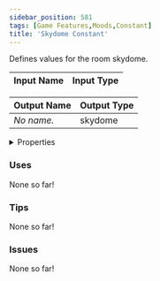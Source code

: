 ```yaml
---
sidebar_position: 581
tags: [Game Features,Moods,Constant]
title: 'Skydome Constant'
---
```


Defines values for the room skydome.




<EsbSvg />

| Input Name | Input Type |
|-----------|-----------|

| Output Name | Output Type |
|-----------|-----------|
| *No name.* | skydome |


<details>
  <summary>Properties</summary>
  <div>
    <div>
    <table>
      <thead>
        <tr>
          <th>Is beta required?</th>
          <th>❌</th>
        </tr>
        <tr>
          <th>Is this chip a trolling risk?</th>
          <th>❌</th>
        </tr>
        <tr>
          <th>Is this chip a role assignment risk?</th>
          <th>❌</th>
        </tr>
        <tr>
          <th>Chip UUID</th>
          <th>bff88a1e-4888-4e03-a1f4-804864a2f177</th>
        </tr>
      </thead>
    </table>
    </div>
  </div>
</details>

### Uses

None so far!

### Tips

None so far!

### Issues

None so far!